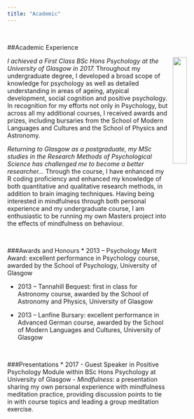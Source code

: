```yaml
---
title: "Academic"
---
```

<br>

##Academic Experience

<img src="images/Academic1.jpg" style="width: 25%; float: right; padding-left: 10px;">

*I achieved a First Class BSc Hons Psychology at the University of Glasgow in 2017.* Throughout my undergraduate degree, I developed a broad scope of knowledge for psychology as well as detailed understanding in areas of ageing, atypical development, social cognition and positive psychology. In recognition for my efforts not only in Psychology, but across all my additional courses, I received awards and prizes, including bursaries from the School of Modern Languages and Cultures and the School of Physics and Astronomy. 

*Returning to Glasgow as a postgraduate, my MSc studies in the Research Methods of Psychological Science has challenged me to become a better researcher...*
Through the course, I have enhanced my R coding proficiency and enhanced my knowledge of both quantitative and qualitative research methods, in addition to brain imaging techniques. Having being interested in mindfulness through both personal experience and my undergraduate course, I am enthusiastic to be running my own Masters project into the effects of mindfulness on behaviour.

<br>

###Awards and Honours
* 2013 – Psychology Merit Award: excellent performance in Psychology course, awarded by the School of Psychology, University of Glasgow

* 2013 – Tannahill Bequest: first in class for Astronomy course, awarded by the School of Astronomy and Physics, University of Glasgow

* 2013 – Lanfine Bursary: excellent performance in Advanced German course, awarded by the School of Modern Languages and Cultures, University of Glasgow

<br>

###Presentations
* 2017 - Guest Speaker in Positive Psychology Module within BSc Hons Psychology at University of Glasgow - *Mindfulness*: a presentation sharing my own personal experience with mindfulness meditation practice, providing discussion points to tie in with course topics and leading a group meditation exercise.
